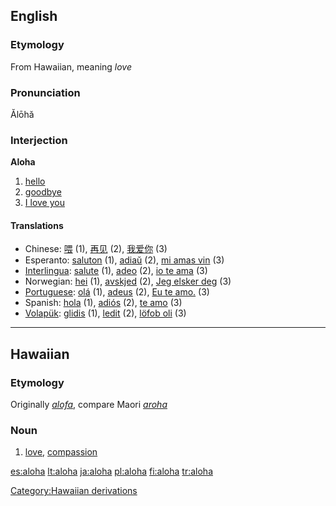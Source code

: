 ==English==

===Etymology===
From Hawaiian, meaning ''love''<!--, when using it as a greeting it can mean "hello" or "good-bye", also "I love you". The reply is ''"Aloha (iä) 'oe"''.-->

===Pronunciation===
Ălōhă

===Interjection===
{{wikipedia}}
'''Aloha'''

# [[hello]]
# [[goodbye]]
# [[I love you]]

====Translations====
* Chinese: [[喂]] (1), [[再见]] (2), [[我爱你]] (3)
* Esperanto: [[saluton]] (1), [[adiaŭ]] (2), [[mi amas vin]] (3)
* [[Interlingua]]: [[salute]] (1), [[adeo]] (2), [[io te ama]] (3)
* Norwegian: [[hei]] (1), [[avskjed]] (2), [[Jeg elsker deg]] (3)
* [[Portuguese]]: [[olá]] (1), [[adeus]] (2), [[Eu te amo.]] (3)
* Spanish: [[hola]] (1), [[adiós]] (2), [[te amo]] (3)
* [[Volapük]]: [[glidis]] (1), [[ledit]] (2), [[löfob oli]] (3)

[[Category:Hawaiian derivations]]

----

==Hawaiian==

===Etymology===
Originally ''[[alofa]]'', compare Maori ''[[aroha]]''

===Noun===
{{haw-noun}}

# [[love]], [[compassion]]

[[es:aloha]]
[[lt:aloha]]
[[ja:aloha]]
[[pl:aloha]]
[[fi:aloha]]
[[tr:aloha]]
